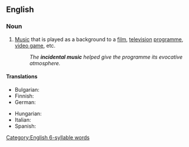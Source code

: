 {{also|incidental-music}}

==English==
{{wikipedia}}

===Noun===
{{en-noun|-}}

# {{lb|en|music}} [[music|Music]] that is played as a background to a [[film]], [[television]] [[programme]], [[video game]], etc.
#: ''The '''incidental music''' helped give the programme its evocative atmosphere.''

====Translations====
{{trans-top|music played as background}}
* Bulgarian: {{t+|bg|съпровод|m}}
* Finnish: {{t+|fi|taustamusiikki}}
* German: {{t+|de|Bühnenmusik|f|lit=stage music}}
{{trans-mid}}
* Hungarian: {{t|hu|kísérőzene}}
* Italian: {{t|it|musica incidentale|f}}
* Spanish: {{t|es|música incidental|f}}
{{trans-bottom}}

[[Category:English 6-syllable words]]
